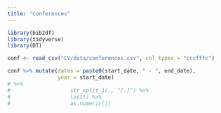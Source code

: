 ```yaml
---
title: "Conferences"
---
```


```r

library(bib2df)
library(tidyverse)
library(DT)

conf <- read_csv("CV/data/conferences.csv", col_types = "cccfffc")

conf %>% mutate(dates = paste0(start_date, " - ", end_date),
                year = start_date) 
# %>% 
#                   str_split_1(., "[.]") %>% 
#                   last() %>% 
#                   as.numeric())

```